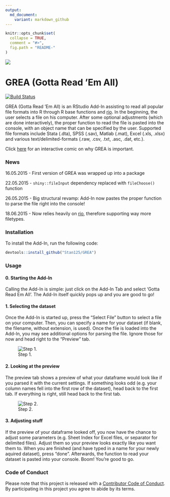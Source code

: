 ```yaml
---
output:
  md_document:
    variant: markdown_github
---
```


<!-- README.md is generated from README.Rmd. Please edit that file -->

```r
knitr::opts_chunk$set(
  collapse = TRUE,
  comment = "#>",
  fig.path = "README-"
)
```

![](logo.png)
  		  
GREA (Gotta Read 'Em All)
==============
[![Build Status](https://travis-ci.org/Stan125/GREA.svg?branch=master)](https://travis-ci.org/Stan125/GREA)

GREA (Gotta Read 'Em All) is an RStudio Add-In assisting to read all popular file formats into R through R base functions and [rio](https://cran.r-project.org/web/packages/rio/README.html). In the beginning, the user selects a file on his computer. After some optional adjustments (which are done interactively), the proper function to read the file is pasted into the console, with an object name that can be specified by the user. Supported file formats include Stata (.dta), SPSS (.sav), Matlab (.mat), Excel (.xls, .xlsx) and various text/delimited-formats (.raw, .csv, .txt, .asc, .dat, etc.).

Click [here](http://imgur.com/a/a9M1p) for an interactive comic on why GREA is important.

### News

16.05.2015
- First version of GREA was wrapped up into a package

22.05.2015
- `shiny::fileInput` dependency replaced with `fileChoose()` function

26.05.2015
- Big structural revamp: Add-In now pastes the proper function to parse the file right into the console!

18.06.2015
- Now relies heavily on [rio](https://cran.r-project.org/web/packages/rio/README.html), therefore supporting way more filetypes. 

### Installation

To install the Add-In, run the following code:
```r
devtools::install_github("Stan125/GREA")
```

### Usage

#### 0. Starting the Add-In
Calling the Add-In is simple: just click on the Add-In Tab and select 'Gotta Read Em All'. The Add-In itself quickly pops up and you are good to go!

#### 1. Selecting the dataset
Once the Add-In is started up, press the "Select File" button to select a file on your computer. Then, you can specify a name for your dataset (if blank, the filename, without extension, is used). Once the file is loaded into the Add-In, you may see additional options for parsing the file. Ignore those for now and head right to the "Preview" tab.

![Step 1.](step1.png)

#### 2. Looking at the preview
The preview tab shows a preview of what your dataframe would look like if you parsed it with the current settings. If something looks odd (e.g. your column names fell into the first row of the dataset), head back to the first tab. If everything is right, still head back to the first tab.

![Step 2.](step2.png)

#### 3. Adjusting stuff
If the preview of your dataframe looked off, you now have the chance to adjust some parameters (e.g. Sheet Index for Excel files, or separator for delimited files). Adjust them so your preview looks exactly like you want them to. When you are finished (and have typed in a name for your newly aquired dataset), press "done". Afterwards, the function to read your dataset is pasted into your console. Boom! You're good to go.

### Code of Conduct

Please note that this project is released with a [Contributor Code of Conduct](CONDUCT.md). 
By participating in this project you agree to abide by its terms.
